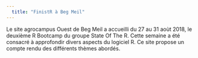 ```yaml
---
  title: "FinistR à Beg Meil"
---
```

  
  Le site agrocampus Ouest de Beg Meil a accueilli du 27 au 31 aoùt 2018, le deuxième R Bootcamp du groupe State Of The R. 
  Cette semaine a été consacré à approfondir divers aspects du logiciel R. Ce site propose un compte rendu des différents thèmes abordés.
  